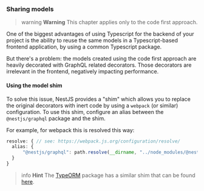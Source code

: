 ### Sharing models

> warning **Warning** This chapter applies only to the code first approach.

One of the biggest advantages of using Typescript for the backend of your project is the ability to reuse the same models in a Typescript-based frontend application, by using a common Typescript package.

But there's a problem: the models created using the code first approach are heavily decorated with GraphQL related decorators. Those decorators are irrelevant in the frontend, negatively impacting performance.

#### Using the model shim

To solve this issue, NestJS provides a "shim" which allows you to replace the original decorators with inert code by using a `webpack` (or similar) configuration.
To use this shim, configure an alias between the `@nestjs/graphql` package and the shim.

For example, for webpack this is resolved this way:

```typescript
resolve: { // see: https://webpack.js.org/configuration/resolve/
  alias: {
      "@nestjs/graphql": path.resolve(__dirname, "../node_modules/@nestjs/graphql/dist/extra/graphql-model-shim")
  }
}
```

> info **Hint** The [TypeORM](/techniques/database) package has a similar shim that can be found [here](https://github.com/typeorm/typeorm/blob/master/extra/typeorm-model-shim.js).
